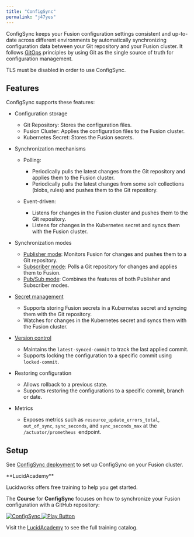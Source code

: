 ```yaml
---
title: "ConfigSync"
permalink: "j47yes"
---
```


ConfigSync keeps your Fusion configuration settings consistent and up-to-date across different environments by automatically synchronizing configuration data between your Git repository and your Fusion cluster.
It follows [GitOps](https://about.gitlab.com/topics/gitops/) principles by using Git as the single source of truth for configuration management.

<Note>
TLS must be disabled in order to use ConfigSync.
</Note>

## Features

ConfigSync supports these features:

* Configuration storage

  + Git Repository: Stores the configuration files.
  + Fusion Cluster: Applies the configuration files to the Fusion cluster.
  + Kubernetes Secret: Stores the Fusion secrets.
* Synchronization mechanisms

  + Polling:

    - Periodically pulls the latest changes from the Git repository and applies them to the Fusion cluster.
    - Periodically pulls the latest changes from some solr collections (blobs, rules) and pushes them to the Git repository.
  + Event-driven:

    - Listens for changes in the Fusion cluster and pushes them to the Git repository.
    - Listens for changes in the Kubernetes secret and syncs them with the Fusion cluster.
* Synchronization modes

  + [Publisher mode](/fusion/5.9/b1rtue/publisher-mode): Monitors Fusion for changes and pushes them to a Git repository.
  + [Subscriber mode](/fusion/5.9/t51vvb/subscriber-mode): Polls a Git repository for changes and applies them to Fusion.
  + [Pub/Sub mode](/fusion/5.9/r0xnd3/pub-sub-mode): Combines the features of both Publisher and Subscriber modes.
* [Secret management](docs/secrets-management.md)

  + Supports storing Fusion secrets in a Kubernetes secret and syncing them with the Git repository.
  + Watches for changes in the Kubernetes secret and syncs them with the Fusion cluster.
* [Version control](docs/commits-management.md)

  + Maintains the `latest-synced-commit` to track the last applied commit.
  + Supports locking the configuration to a specific commit using `locked-commit`.
* Restoring configuration

  + Allows rollback to a previous state.
  + Supports restoring the configurations to a specific commit, branch or date.
* Metrics

  + Exposes metrics such as `resource_update_errors_total`, `out_of_sync`, `sync_seconds`, and `sync_seconds_max` at the `/actuator/prometheus `endpoint.

## Setup

See [ConfigSync deployment](/fusion/5.9/5gj79e/config-sync-deployment) to set up ConfigSync on your Fusion cluster.

<Note>
**LucidAcademy**

Lucidworks offers free training to help you get started.

The **Course** for **ConfigSync** focuses on how to synchronize your Fusion configuration with a GitHub repository:

<Frame>
  <a href="https://academy.lucidworks.com/configsync-course" target="_blank">
    <div class="note-image-wrapper">
      <img noZoom src="/assets/images/training-covers/configsync-course.jpg" alt="ConfigSync" class="note-image" />
      <img noZoom src="/images/play-btn.svg" alt="Play Button" class="note-image-overlay" />
    </div>
  </a>
</Frame>


Visit the [LucidAcademy](https://academy.lucidworks.com) to see the full training catalog.
</Note>
